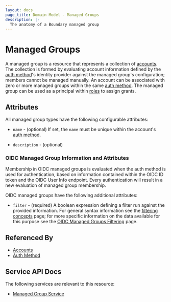```yaml
---
layout: docs
page_title: Domain Model - Managed Groups
description: |-
  The anatomy of a Boundary managed group
---
```


# Managed Groups

A managed group is a resource that represents a collection of [accounts][]. The
collection is formed by evaluating account information defined by the [auth
method][]'s identity provider against the managed group's configuration; members
cannot be managed manually. An account can be associated with zero or more
managed groups within the same [auth method][]. The managed group can be used as
a principal within [roles][] to assign grants.

## Attributes

All managed group types have the following configurable attributes:

- `name` - (optional)
  If set, the `name` must be unique within the account's [auth method][].

- `description` - (optional)

### OIDC Managed Group Information and Attributes

Membership in OIDC managed groups is evaluated when the auth method is used for
authentication, based on information contained within the OIDC ID token and the
OIDC User Info endpoint. Every authentication will result in a new evaluation of
managed group membership.

OIDC managed groups have the following additional attributes:

- `filter` - (required)
  A boolean expression defining a filter run against the provided information.
  For general syntax information see the [filtering concepts][] page; for more
  specific information on the data available for this purpose see the [OIDC
  Managed Groups Filtering][] page.

[filtering concepts]: /docs/concepts/filtering
[oidc managed groups filtering]: /docs/concepts/filtering/oidc-managed-groups

## Referenced By

- [Accounts][]
- [Auth Method][]

[accounts]: /docs/concepts/domain-model/accounts
[auth method]: /docs/concepts/domain-model/auth-methods
[roles]: /docs/concepts/domain-model/roles

## Service API Docs

The following services are relevant to this resource:

- [Managed Group Service](/api-docs/managed-group-service)
